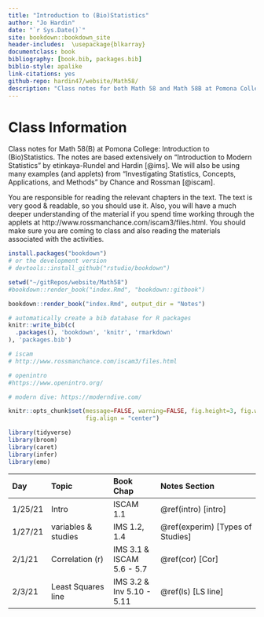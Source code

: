 ```yaml
--- 
title: "Introduction to (Bio)Statistics"
author: "Jo Hardin"
date: "`r Sys.Date()`"
site: bookdown::bookdown_site
header-includes:  \usepackage{blkarray}
documentclass: book
bibliography: [book.bib, packages.bib]
biblio-style: apalike
link-citations: yes
github-repo: hardin47/website/Math58/
description: "Class notes for both Math 58 and Math 58B at Pomona College: Introduction to Statistics and Introduction to Biostatistics.  The notes are based extensively on Introduction to Modern Statistics by Çetinkaya-Rundel and Hardin Investigating Statistical Concepts, Applications, and Methods by Chance and Rossman."
---
```



# Class Information {-}

Class notes for Math 58(B) at Pomona College: Introduction to (Bio)Statistics.  The notes are based extensively on "Introduction to Modern Statistics" by \c{C}etinkaya-Rundel and Hardin [@ims].  We will also be using many examples (and applets) from "Investigating Statistics, Concepts, Applications, and Methods" by Chance and Rossman [@iscam].


You are responsible for reading the relevant chapters in the text.  The text is very good & readable, so you should use it.  Also, you will have a much deeper understanding of the material if you spend time working through the applets at http://www.rossmanchance.com/iscam3/files.html.  You should make sure you are coming to class and also reading the materials associated with the activities. 

```r
install.packages("bookdown")
# or the development version
# devtools::install_github("rstudio/bookdown")

setwd("~/gitRepos/website/Math58")
#bookdown::render_book("index.Rmd", "bookdown::gitbook")

bookdown::render_book("index.Rmd", output_dir = "Notes")
```


```r
# automatically create a bib database for R packages
knitr::write_bib(c(
  .packages(), 'bookdown', 'knitr', 'rmarkdown'
), 'packages.bib')
```



```r
# iscam
# http://www.rossmanchance.com/iscam3/files.html

# openintro
#https://www.openintro.org/

# modern dive: https://moderndive.com/
```


```r
knitr::opts_chunk$set(message=FALSE, warning=FALSE, fig.height=3, fig.width=5, 
                      fig.align = "center")

library(tidyverse)
library(broom)
library(caret)
library(infer)
library(emo)
```

| Day    	| Topic     	|  Book Chap   	|   Notes Section |
|:-------	|:------------|:---------	|:--------------------	|
| 1/25/21 	| Intro |  ISCAM 1.1 | \@ref(intro) [intro]|
| 1/27/21	| variables & studies | IMS 1.2, 1.4 | \@ref(experim) [Types of Studies]|
| 2/1/21	| Correlation (r) | IMS 3.1 & ISCAM 5.6 - 5.7 | \@ref(cor) [Cor] |
| 2/3/21	| Least Squares line | IMS 3.2 & Inv 5.10 - 5.11 | \@ref(ls) [LS line] |

<!--
| 2/8/21 | Intro to Hyp Test | IMS 5 | \@ref(ex:gend)  [Examp: gender] |
| 1/28/21	| Normality | ISRS 2.4-2.5 |   \@ref(CLT)  [CLT] |
| 1/30/21	| Normality | ISRS 2.6-2.7 |  \@ref(norm)  [Normal Dist] |
| 2/4/21	| Confidence Intervals | ISRS 2.8 |  \@ref(CI)  [CI] |
| 2/6/21	| Confidence Intervals | ISRS 2.8 |  \@ref(modCI)  [modifying CI] 
| 2/11/21	| Sampling | ISRS 1.3-1.4 |   \@ref(samp)  [sampling] |
| 2/13/21	| Errors & Power | ISRS 3.1 & 2.3 |   \@ref(errors) [Errors&Power] |
| 2/18/21	|RR & OR | ISCAM Chp 1 |   |
| 2/21/21	|  CIs for RR & OR| ISCAM 3.9-3.11 |   |
| 2/25/21	| Two binary variables | ISRS 3.2 | \@ref(diffprop) [Diff 2 Prop] |
| 2/27/21	| Experiments | ISRS 1.4 & 1.5 |  \@ref(experim) [Experiments|
| 3/3/21	| chi-sq one variable| ISRS 3.3 |   \@ref(chisq1) [ChiSq 1 Var] |
| 3/5/21	| chi-sq two variables| ISRS 3.4 |  \@ref(chisq2) [ChiSq 2 Vars] |
| 3/10/21	|review for Exam 1 |  |  |
| 3/12/21	| Exam 1 |   |  |
| 3/17/21	| Spring Break 1|  |   |
| 3/19/21	| Spring Break 1 |  |  |
| 3/24/21	| Spring Break 2 |  Census  | \@ref(census) [Census] |
| 3/26/21	| Spring Break 2 | COVID-19  | \@ref(covid19) [COVID-19] |
| 3/31/21	| Sampling Dist of $\overline{X}$| ISRS 4.1 & Inv 2.4 |   \@ref(mean1dist) [Dist 1 mean] |
| 4/2/21	| Inference on $\mu$| ISRS 4.1 & Inv 2.5| \@ref(mean1inf) [Inf 1 mean] |
| 4/7/21	| Prediction Intervals | Inv 2.6 | \@ref(predint) [Pred Int] |
| 4/9/21	| Distribution of $\overline{X}_1 - \overline{X}_2$| ISRS 4.3 & Inv 4.2|  \@ref(mean2inf) [Inf 2 means] |
| 4/14/21	|  Inference on $\mu_1 - \mu_2$| ISRS 4.3 & Inv 4.5 - 4.6 |  \@ref(mean2inf) [Inf 2 means]  |
| 4/16/21	| Correlation (r) | ISRS 5.1 & Inv 5.6 - 5.7 | \@ref(cor) [Cor] |
| 4/21/21	| Least Squares line | ISRS 5.2 & Inv 5.10 - 5.11 | \@ref(ls) [LS line] |
| 4/23/21	| Inference on $\beta_1$ | ISRS 5.3 - 5.4 & Inv 5.13 - 5.14 | \@ref(infbeta1) [Inf $\beta_1$] |
| 4/28/21	| Multiple Linear Regression | ISRS 6.1 - 6.2 |  \@ref(MLR) [MLR] |
| 4/30/21	| Model Selection | ISRS 6.3 - 6.4 | \@ref(MLRmod) [MLR model] |
| 5/5/21	|review |  |  \@ref(ex:1819flu) [1918-19 Flu]  |
-->

